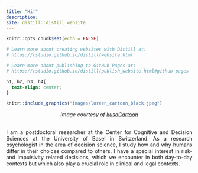 ```yaml
---
title: "Hi!"
description: 
site: distill::distill_website
---
```


```r
knitr::opts_chunk$set(echo = FALSE)

# Learn more about creating websites with Distill at:
# https://rstudio.github.io/distill/website.html

# Learn more about publishing to GitHub Pages at:
# https://rstudio.github.io/distill/publish_website.html#github-pages

```
```css
h1, h2, h3, h4{
  text-align: center;
}
```

```r
knitr::include_graphics("images/loreen_cartoon_black.jpeg")
```
<center>
_Image courtesy of [kusoCartoon](https://kusocartoon.com)_
</center>
$~$
<p style="text-align:justify;">
I am a postdoctoral researcher at the Center for Cognitive and Decision Sciences at the University of Basel in Switzerland. As a research psychologist in the area of decision science, I study how and why humans differ in their choices compared to others. I have a special interest in risk- and impulsivity related decisions, which we encounter in both day-to-day contexts but which also play a crucial role in clinical and legal contexts.</p>




